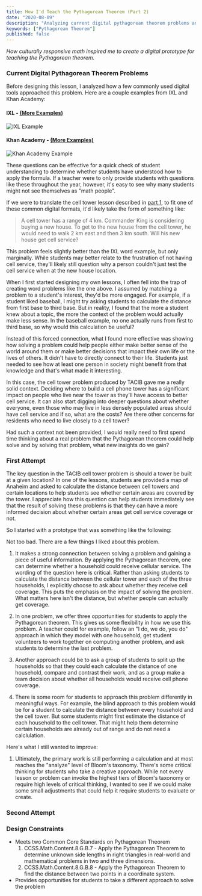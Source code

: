 ```yaml
---
title: How I'd Teach the Pythagorean Theorem (Part 2)
date: "2020-08-09"
description: "Analyzing current digital pythagorean theorem problems and designing a different approach."
keywords: ["Pythagorean Theorem"]
published: false
---
```



<i>
  How culturally responsive math inspired me to create a digital prototype for
  teaching the Pythagorean theorem.
</i>

### Current Digital Pythagorean Theorem Problems

Before designing this lesson, I analyzed how a few commonly used digital tools approached this problem. Here are a couple examples from IXL and Khan Academy:

#### IXL - [(More Examples)](https://www.ixl.com/math/grade-7/pythagorean-theorem-find-the-length-of-the-hypotenuse)

![IXL Example](./ixl_pythagorean_theorem.png)

#### Khan Academy - [(More Examples)](https://www.khanacademy.org/math/basic-geo/basic-geometry-pythagorean-theorem/geo-pythagorean-theorem/e/pythagorean_theorem_1)

![Khan Academy Example](./khan_academy_pythagorean_theorem.png)

These questions can be effective for a quick check of student understanding to determine whether students
have understood how to apply the formula. If a teacher were to only provide students with questions like these throughout the year, however, it's easy to see why many students might not see themselves as "math people".

If we were to translate the cell tower lesson described in <a href="./cell-tower-1" target="_blank">part 1</a>, to fit one of these common digital formats, it'd likely take the form of something like:

> A cell tower has a range of 4 km. Commander King is considering buying a new house. To get to the new house from the cell tower, he would need to walk 2 km east and then 3 km south. Will his new house get cell service?

This problem feels slightly better than the IXL word example, but only marginally. While students may better relate to the frustration of not having cell service, they'll likely still question why a person couldn't just test the cell service when at the new house location.

When I first started designing my own lessons, I often fell into the trap of creating word problems like the one above. I assumed by matching a problem to a student's interest, they'd be more engaged. For example, if a student liked baseball, I might try asking students to calculate the distance from first base to third base. But in reality, I found that the more a student knew about a topic, the more the context of the problem would actually make less sense. In the baseball example, no one actually runs from first to third base, so why would this calculation be useful?

Instead of this forced connection, what I found more effective was showing how solving a problem could help people either make better sense of the world around them or make better decisions that impact their own life or the lives of others. It didn't have to directly connect to their life. Students just needed to see how at least one person in society might benefit from that knowledge and that's what made it interesting.

In this case, the cell tower problem produced by TACIB gave me a really solid context. Deciding where to build a cell phone tower has a significant impact on people who live near the tower as they'll have access to better cell service. It can also start digging into deeper questions about whether everyone, even those who may live in less densely populated areas should have cell service and if so, what are the costs? Are there other concerns for residents who need to live closely to a cell tower?

Had such a context not been provided, I would really need to first spend time thinking about a real problem that the Pythagorean theorem could help solve and by solving that problem, what new insights do we gain?

### First Attempt

The key question in the TACIB cell tower problem is should a tower be built at a given location? In one of the lessons, students are provided a map of Anaheim and asked to calculate the distance between cell towers and certain locations to help students see whether certain areas are covered by the tower. I appreciate how this question can help students immediately see that the result of solving these problems is that they can have a more informed decision about whether certain areas get cell service coverage or not.

So I started with a prototype that was something like the following:

<PrototypeOne />

Not too bad. There are a few things I liked about this problem.

1. It makes a strong connection between solving a problem and gaining a piece of useful information. By applying the Pythagorean theorem, one can determine whether a household could receive cellular service. The wording of the question here is critical. Rather than asking students to calculate the distance between the cellular tower and each of the three households, I explicitly choose to ask about whether they receive cell coverage. This puts the emphasis on the impact of solving the problem. What matters here isn't the distance, but whether people can actually get coverage.

2. In one problem, we offer three opportunities for students to apply the Pythagorean theorem. This gives us some flexibility in how we use this problem. A teacher could for example, follow an "I do, we do, you do" approach in which they model with one household, get student volunteers to work together on computing another problem, and ask students to determine the last problem.

3. Another approach could be to ask a group of students to split up the households so that they could each calculate the distance of one household, compare and contrast their work, and as a group make a team decision about whether all households would receive cell phone coverage.

4. There is some room for students to approach this problem differently in meaningful ways. For example, the blind approach to this problem would be for a student to calculate the distance between every household and the cell tower. But some students might first estimate the distance of each household to the cell tower. That might help them determine certain households are already out of range and do not need a calclulation.

Here's what I still wanted to improve:

1. Ultimately, the primary work is still performing a calculation and at most reaches the "analyze" level of Bloom's taxonomy. There's some critical thinking for students who take a creative approach. While not every lesson or problem can invoke the highest tiers of Bloom's taxonomy or require high levels of critical thinking, I wanted to see if we could make some small adjustments that could help it require students to evaluate or create.

### Second Attempt

### Design Constraints

- Meets two Common Core Standards on Pythagorean Theorem
  1. CCSS.Math.Content.8.G.B.7 - Apply the Pythagorean Theorem to determine unknown side lengths in right triangles in real-world and mathematical problems in two and three dimensions.
  1. CCSS.Math.Content.8.G.B.8 - Apply the Pythagorean Theorem to find the distance between two points in a coordinate system.
- Provides opportunities for students to take a different approach to solve the problem
